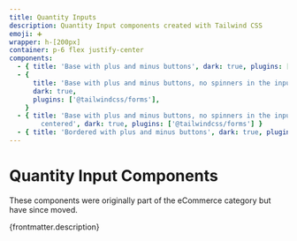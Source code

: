 ```yaml
---
title: Quantity Inputs
description: Quantity Input components created with Tailwind CSS
emoji: ➕
wrapper: h-[200px]
container: p-6 flex justify-center
components:
  - { title: 'Base with plus and minus buttons', dark: true, plugins: ['@tailwindcss/forms'] }
  - {
      title: 'Base with plus and minus buttons, no spinners in the input',
      dark: true,
      plugins: ['@tailwindcss/forms'],
    }
  - { title: 'Base with plus and minus buttons, no spinners in the input and text
        centered', dark: true, plugins: ['@tailwindcss/forms'] }
  - { title: 'Bordered with plus and minus buttons', dark: true, plugins: ['@tailwindcss/forms'] }
---
```


# Quantity Input Components

<div class="max-w-prose text-pretty">
  These components were originally part of the eCommerce category but have since moved.
</div>

<p>{frontmatter.description}</p>

<CollectionList componentsData={componentsData} />
